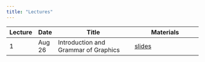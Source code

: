 ```yaml
---
title: "Lectures"
---
```


| Lecture   | Date    | Title                                | Materials                        |
|-----------|---------|--------------------------------------|----------------------------------|
| 1         | Aug 26  | Introduction and Grammar of Graphics | [slides](lectures/01-intro.qmd)  |